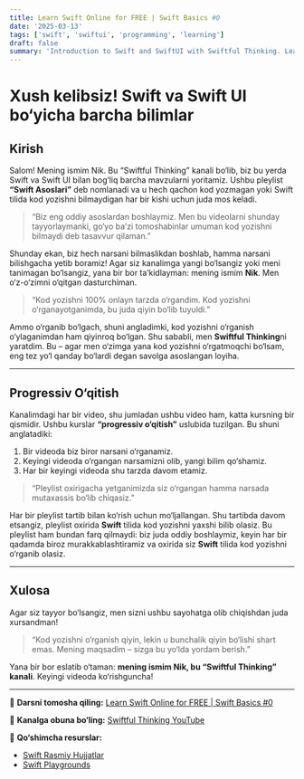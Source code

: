 ```yaml
---
title: Learn Swift Online for FREE | Swift Basics #0
date: '2025-03-13'
tags: ['swift', 'swiftui', 'programming', 'learning']
draft: false
summary: 'Introduction to Swift and SwiftUI with Swiftful Thinking. Learn Swift from scratch with this beginner-friendly course.'
---
```


# Xush kelibsiz! Swift va Swift UI bo‘yicha barcha bilimlar

## Kirish

Salom! Mening ismim Nik. Bu “Swiftful Thinking” kanali bo‘lib, biz bu yerda Swift va Swift UI bilan bog‘liq barcha mavzularni yoritamiz. Ushbu pleylist **“Swift Asoslari”** deb nomlanadi va u hech qachon kod yozmagan yoki Swift tilida kod yozishni bilmaydigan har bir kishi uchun juda mos keladi.

> “Biz eng oddiy asoslardan boshlaymiz. Men bu videolarni shunday tayyorlaymanki, go‘yo ba’zi tomoshabinlar umuman kod yozishni bilmaydi deb tasavvur qilaman.”

Shunday ekan, biz hech narsani bilmaslikdan boshlab, hamma narsani bilishgacha yetib boramiz! Agar siz kanalimga yangi bo‘lsangiz yoki meni tanimagan bo‘lsangiz, yana bir bor ta’kidlayman: mening ismim **Nik**. Men o‘z-o‘zimni o‘qitgan dasturchiman.

> “Kod yozishni 100% onlayn tarzda o‘rgandim. Kod yozishni o‘rganayotganimda, bu juda qiyin bo‘lib tuyuldi.”

Ammo o‘rganib bo‘lgach, shuni angladimki, kod yozishni o‘rganish o‘ylaganimdan ham qiyinroq bo‘lgan. Shu sababli, men **Swiftful Thinking**ni yaratdim. Bu – agar men o‘zimga yana kod yozishni o‘rgatmoqchi bo‘lsam, eng tez yo‘l qanday bo‘lardi degan savolga asoslangan loyiha.

---

## Progressiv O‘qitish

Kanalimdagi har bir video, shu jumladan ushbu video ham, katta kursning bir qismidir. Ushbu kurslar **“progressiv o‘qitish”** uslubida tuzilgan. Bu shuni anglatadiki:

1. Bir videoda biz biror narsani o‘rganamiz.
2. Keyingi videoda o‘rgangan narsamizni olib, yangi bilim qo‘shamiz.
3. Har bir keyingi videoda shu tarzda davom etamiz.

> “Pleylist oxirigacha yetganimizda siz o‘rgangan hamma narsada mutaxassis bo‘lib chiqasiz.”

Har bir pleylist tartib bilan ko‘rish uchun mo‘ljallangan. Shu tartibda davom etsangiz, pleylist oxirida **Swift** tilida kod yozishni yaxshi bilib olasiz. Bu pleylist ham bundan farq qilmaydi: biz juda oddiy boshlaymiz, keyin har bir qadamda biroz murakkablashtiramiz va oxirida siz **Swift** tilida kod yozishni o‘rganib olasiz.

---

## Xulosa

Agar siz tayyor bo‘lsangiz, men sizni ushbu sayohatga olib chiqishdan juda xursandman!

> “Kod yozishni o‘rganish qiyin, lekin u bunchalik qiyin bo‘lishi shart emas. Mening maqsadim – sizga bu yo‘lda yordam berish.”

Yana bir bor eslatib o‘taman: **mening ismim Nik, bu “Swiftful Thinking” kanali**. Keyingi videoda ko‘rishguncha!

---

🎥 **Darsni tomosha qiling:** [Learn Swift Online for FREE | Swift Basics #0](https://youtu.be/PwXgg9adkdM?si=qQF2PCZlO4AiNqVX)

🔔 **Kanalga obuna bo‘ling:** [Swiftful Thinking YouTube](https://www.youtube.com/@SwiftfulThinking)

📌 **Qo‘shimcha resurslar:**
- [Swift Rasmiy Hujjatlar](https://developer.apple.com/swift/resources/)
- [Swift Playgrounds](https://apps.apple.com/us/app/swift-playgrounds/id908519492)
